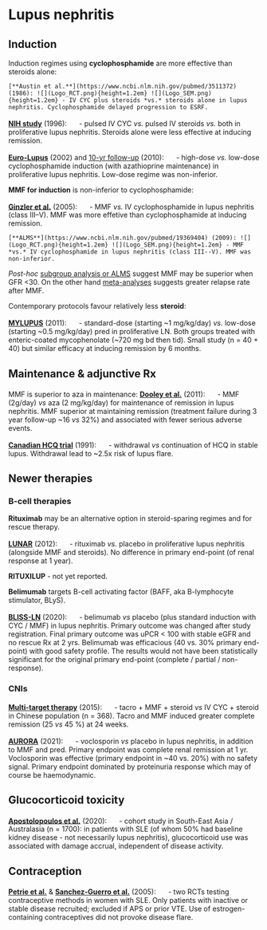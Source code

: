 # Lupus nephritis

## Induction

Induction regimes using **cyclophosphamide** are more effective than steroids alone: 

```block2
[**Austin et al.**](https://www.ncbi.nlm.nih.gov/pubmed/3511372) (1986): ![](Logo_RCT.png){height=1.2em} ![](Logo_SEM.png){height=1.2em} - IV CYC plus steroids *vs.* steroids alone in lupus nephritis. Cyclophosphamide delayed progression to ESRF.  

```

[**NIH study**](https://www.ncbi.nlm.nih.gov/pubmed/8815753) (1996): ![](Logo_RCT.png){height=1.2em} - pulsed IV CYC *vs.* pulsed IV steroids *vs.* both in proliferative lupus nephritis. Steroids alone were less effective at inducing remission.  

[**Euro-Lupus**](https://www.ncbi.nlm.nih.gov/pubmed/12209517) (2002) and [10-yr follow-up](https://www.ncbi.nlm.nih.gov/pubmed/19155235) (2010): ![](Logo_RCT.png){height=1.2em} - high-dose *vs.* low-dose cyclophosphamide induction (with azathioprine maintenance) in proliferative lupus nephritis. Low-dose regime was non-inferior.  

**MMF for induction** is non-inferior to cyclophosphamide:

[**Ginzler et al.**](https://www.ncbi.nlm.nih.gov/pubmed/16306519) (2005): ![](Logo_RCT.png){height=1.2em} - MMF *vs.* IV cyclophosphamide in lupus nephritis (class III--V). MMF was more effetive than cyclophosphamide at inducing remission. 

```block2
[**ALMS**](https://www.ncbi.nlm.nih.gov/pubmed/19369404) (2009): ![](Logo_RCT.png){height=1.2em} ![](Logo_SEM.png){height=1.2em} - MMF *vs.* IV cyclophosphamide in lupus nephritis (class III--V). MMF was non-inferior.  

```

*Post-hoc* [subgroup analysis or ALMS](https://www.ncbi.nlm.nih.gov/pubmed/23375819) suggest MMF may be superior when GFR <30.  On the other hand [meta-analyses](https://www.ncbi.nlm.nih.gov/pubmed/22879439) suggests greater relapse rate after MMF.  


Contemporary protocols favour relatively less **steroid**:  

[**MYLUPUS**](https://www.ncbi.nlm.nih.gov/pubmed/21976398) (2011): ![](Logo_RCT.png){height=1.2em} - standard-dose (starting ~1 mg/kg/day) *vs.* low-dose (starting ~0.5 mg/kg/day) pred in proliferative LN.  Both groups treated with enteric-coated mycophenolate (~720 mg bd then tid).  Small study (n = 40 + 40) but similar efficacy at inducing remission by 6 months.  


## Maintenance & adjunctive Rx

MMF is superior to aza in maintenance:
[**Dooley et al.**](https://www.ncbi.nlm.nih.gov/pubmed/22087680) (2011): ![](Logo_RCT.png){height=1.2em} - MMF (2g/day) *vs* aza (2 mg/kg/day) for maintenance of remission in lupus nephritis.  MMF superior at maintaining remission (treatment failure during 3 year follow-up ~16 *vs* 32%) and associated with fewer serious adverse events.  

[**Canadian HCQ trial**](https://www.ncbi.nlm.nih.gov/pubmed/1984192) (1991): ![](Logo_RCT.png){height=1.2em} - withdrawal *vs* continuation of HCQ in stable lupus.  Withdrawal lead to ~2.5x risk of lupus flare.  


## Newer therapies

### B-cell therapies

**Rituximab** may be an alternative option in steroid-sparing regimes and for rescue therapy.  

[**LUNAR**](https://www.ncbi.nlm.nih.gov/pubmed/22231479) (2012): ![](Logo_RCT.png){height=1.2em} - rituximab *vs.* placebo in proliferative lupus nephritis (alongside MMF and steroids).  No difference in primary end-point (of renal response at 1 year).  

**RITUXILUP** - not yet reported.  

**Belimumab** targets B-cell activating factor (BAFF, aka B-lymphocyte stimulator, BLyS).  

[**BLISS-LN**](https://www.ncbi.nlm.nih.gov/pubmed/32937045) (2020): ![](Logo_RCT.png){height=1.2em} - belimumab *vs* placebo (plus standard induction with CYC / MMF) in lupus nephritis.  Primary outcome was changed after study registration.  Final primary outcome was uPCR < 100 with stable eGFR and no rescue Rx at 2 yrs.  Belimumab was efficacious (40 vs. 30% primary end-point) with good safety profile.  The results would not have been statistically significant for the original primary end-point (complete / partial / non-response).  



### CNIs

[**Multi-target therapy**](https://pubmed.ncbi.nlm.nih.gov/25383558/) (2015): ![](Logo_RCT.png){height=1.2em} - tacro + MMF + steroid *vs* IV CYC + steroid in Chinese population (n = 368).  Tacro and MMF induced greater complete remission (25 *vs* 45 %) at 24 weeks.  

[**AURORA**](https://www.ncbi.nlm.nih.gov/pubmed/33971155) (2021): ![](Logo_RCT.png){height=1.2em} - voclosporin *vs* placebo in lupus nephritis, in addition to MMF and pred.  Primary endpoint was complete renal remission at 1 yr.  Voclosporin was effective (primary endpoint in ~40 vs. 20%) with no safety signal.  Primary endpoint dominated by proteinuria response which may of course be haemodynamic.  


## Glucocorticoid toxicity

[**Apostolopoulos et al.**](https://doi.org/10.1016/S2665-9913(19)30105-5) (2020): ![](Logo_OBS.png){height=1.2em} - cohort study in South-East Asia / Australasia (n = 1700): in patients with SLE (of whom 50% had baseline kidney disease - not necessarily lupus nephritis), glucocorticoid use was associated with damage accrual, independent of disease activity.  


## Contraception

[**Petrie et al.**](https://www.ncbi.nlm.nih.gov/pubmed/16354891) & [**Sanchez-Guerro et al.**](https://www.ncbi.nlm.nih.gov/pubmed/1654890) (2005): ![](Logo_RCT.png){height=1.2em} - two RCTs testing contraceptive methods in women with SLE. Only patients with inactive or stable disease recruited; excluded if APS or prior VTE. Use of estrogen-containing contraceptives did not provoke disease flare. 